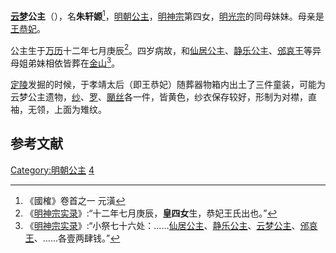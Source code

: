 {{東亞女性歷史人物
| 名稱=雲夢公主
| 身份=[[明朝|明朝]]公主
| 畫像=
| 說明=
| 姓名=朱轩嫄
| 封爵=[[公主|公主]]
| 位號=
| 封號=雲夢公主
| 出生年=1584年
| 逝世年=1587年
| 諡號=
| 墳墓=北京金山
| 父親=[[明神宗|明神宗]]
| 同胞兄弟=[[明光宗|明光宗]]
| 母親=[[孝靖太后|孝靖太后]]
|}}
'''[[云梦|云梦]]公主'''（{{bd|1584年||1587年|}}），名'''朱轩嫄'''<ref name="c">《國榷》卷首之一 元潢</ref>，[[明朝|明朝]][[公主|公主]]，[[明神宗|明神宗]]第四女，[[明光宗|明光宗]]的同母妹妹。母亲是[[孝靖太后|王恭妃]]。

公主生于[[万历|万历]]十二年七月庚辰<ref>《[[明神宗实录|明神宗实录]]》:“十二年七月庚辰，'''皇四女'''生，恭妃王氏出也。”</ref>。四岁病故，和[[仙居公主|仙居公主]]、[[静乐公主_(明神宗)|静乐公主]]、[[朱常溆|邠哀王]]等异母姐弟妹相依皆葬在[[玉泉山|金山]]<ref>《[[明神宗实录|明神宗实录]]》:“小祭七十六处：……[[仙居公主|仙居公主]]、[[静乐公主_(明神宗)|静乐公主]]、[[云梦公主|云梦公主]]、[[朱常溆|邠哀王]]、……各壹两肆钱。”</ref>。

[[明定陵|定陵]]发掘的时候，于孝靖太后（即王恭妃）随葬器物箱内出土了三件童装，可能为云梦公主遗物，[[纱|纱]]、[[罗|罗]]、[[綃|颵丝]]各一件，皆黄色，纱衣保存较好，形制为对襟，直袖，无领，上面为雉纹。

==参考文献==
<div class="references-small">
<references></references>
</div>

{{明神宗皇室}}

[[Category:明朝公主|Category:明朝公主]]
[[Category:明神宗皇女|4]]
